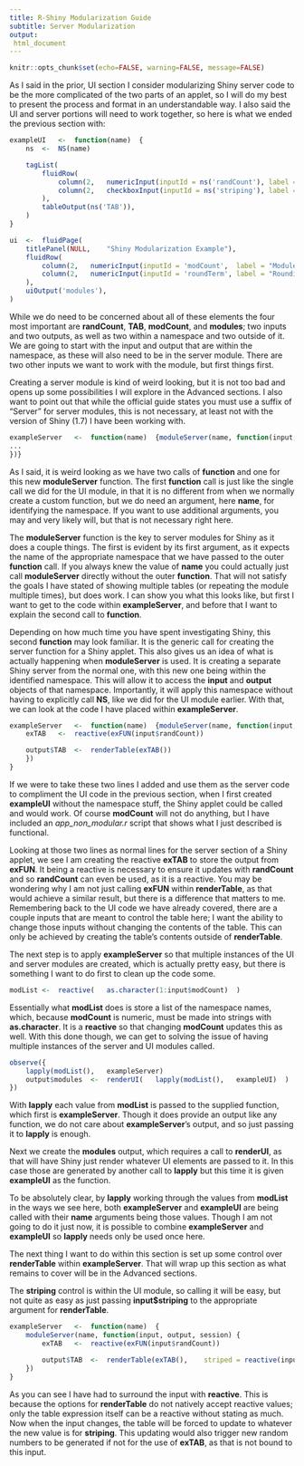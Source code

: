 ---
title: R-Shiny Modularization Guide
subtitle: Server Modularization
output:
 html_document
---
```{r include=FALSE}
knitr::opts_chunk$set(echo=FALSE, warning=FALSE, message=FALSE)
```
As I said in the prior, UI section I consider modularizing Shiny server code to be the more complicated of the two parts of an applet, so I will do my best to present the process and format in an understandable way.
I also said the UI and server portions will need to work together, so here is what we ended the previous section with:

```{r echo = TRUE, eval = FALSE}
exampleUI	<-	function(name)	{
	ns	<-	NS(name)

	tagList(
		fluidRow(
			column(2,	numericInput(inputId = ns('randCount'),	label = paste0("Count ", name),	value = 3,	min = 0)),
			column(2,	checkboxInput(inputId = ns('striping'),	label = "Table Striping")),
		),
		tableOutput(ns('TAB')),
	)
}

ui	<-	fluidPage(
	titlePanel(NULL,	"Shiny Modularization Example"),
	fluidRow(
		column(2,	numericInput(inputId = 'modCount',	label = "Module Count",	value = 2,	min = 1)),
		column(2,	numericInput(inputId = 'roundTerm',	label = "Rounding Term",	value = 2)),
	),
	uiOutput('modules'),
)
```

While we do need to be concerned about all of these elements the four most important are **randCount**, **TAB**, **modCount**, and **modules**; two inputs and two outputs, as well as two within a namespace and two outside of it.
We are going to start with the input and output that are within the namespace, as these will also need to be in the server module.
There are two other inputs we want to work with the module, but first things first.

Creating a server module is kind of weird looking, but it is not too bad and opens up some possibilities I will explore in the Advanced sections.
I also want to point out that while the official guide states you must use a suffix of “Server” for server modules, this is not necessary, at least not with the version of Shiny (1.7) I have been working with.

```{r echo = TRUE, eval = FALSE}
exampleServer	<-	function(name)	{moduleServer(name, function(input, output, session)	{
...
})}
```

As I said, it is weird looking as we have two calls of **function** and one for this new **moduleServer** function.
The first **function** call is just like the single call we did for the UI module, in that it is no different from when we normally create a custom function, but we do need an argument, here **name**, for identifying the namespace.
If you want to use additional arguments, you may and very likely will, but that is not necessary right here.

The **moduleServer** function is the key to server modules for Shiny as it does a couple things.
The first is evident by its first argument, as it expects the name of the appropriate namespace that we have passed to the outer **function** call.
If you always knew the value of **name** you could actually just call **moduleServer** directly without the outer **function**.
That will not satisfy the goals I have stated of showing multiple tables (or repeating the module multiple times), but does work.
I can show you what this looks like, but first I want to get to the code within **exampleServer**, and before that I want to explain the second call to **function**.

Depending on how much time you have spent investigating Shiny, this second **function** may look familiar.
It is the generic call for creating the server function for a Shiny applet.
This also gives us an idea of what is actually happening when **moduleServer** is used.
It is creating a separate Shiny server from the normal one, with this new one being within the identified namespace.
This will allow it to access the **input** and **output** objects of that namespace.
Importantly, it will apply this namespace without having to explicitly call **NS**, like we did for the UI module earlier.
With that, we can look at the code I have placed within **exampleServer**.

```{r echo = TRUE, eval = FALSE}
exampleServer	<-	function(name)	{moduleServer(name, function(input, output, session)	{
	exTAB	<-	reactive(exFUN(input$randCount))

	output$TAB	<-	renderTable(exTAB())
	})
}
```

If we were to take these two lines I added and use them as the server code to compliment the UI code in the previous section, when I first created **exampleUI** without the namespace stuff, the Shiny applet could be called and would work.
Of course **modCount** will not do anything, but I have included an *app_non_modular.r* script that shows what I just described is functional.

Looking at those two lines as normal lines for the server section of a Shiny applet, we see I am creating the reactive **exTAB** to store the output from **exFUN**.
It being a reactive is necessary to ensure it updates with **randCount** and so **randCount** can even be used, as it is a reactive.
You may be wondering why I am not just calling **exFUN** within **renderTable**, as that would achieve a similar result, but there is a difference that matters to me.
Remembering back to the UI code we have already covered, there are a couple inputs that are meant to control the table here; I want the ability to change those inputs without changing the contents of the table.
This can only be achieved by creating the table’s contents outside of **renderTable**.

The next step is to apply **exampleServer** so that multiple instances of the UI and server modules are created, which is actually pretty easy, but there is something I want to do first to clean up the code some.

```{r echo = TRUE, eval = FALSE}
modList	<-	reactive(	as.character(1:input$modCount)	)
```

Essentially what **modList** does is store a list of the namespace names, which, because **modCount** is numeric, must be made into strings with **as.character**.
It is a **reactive** so that changing **modCount** updates this as well.
With this done though, we can get to solving the issue of having multiple instances of the server and UI modules called.

```{r echo = TRUE, eval = FALSE}
observe({
	lapply(modList(),	exampleServer)
	output$modules	<-	renderUI(	lapply(modList(),	exampleUI)	)
})
```

With **lapply** each value from **modList** is passed to the supplied function, which first is **exampleServer**.
Though it does provide an output like any function, we do not care about **exampleServer**’s output, and so just passing it to **lapply** is enough.

Next we create the **modules** output, which requires a call to **renderUI**, as that will have Shiny just render whatever UI elements are passed to it.
In this case those are generated by another call to **lapply** but this time it is given **exampleUI** as the function.

To be absolutely clear, by **lapply** working through the values from **modList** in the ways we see here, both **exampleServer** and **exampleUI** are being called with their **name** arguments being those values.
Though I am not going to do it just now, it is possible to combine **exampleServer** and **exampleUI** so **lapply** needs only be used once here.

The next thing I want to do within this section is set up some control over **renderTable** within **exampleServer**.
That will wrap up this section as what remains to cover will be in the Advanced sections.

The **striping** control is within the UI module, so calling it will be easy, but not quite as easy as just passing **input$striping** to the appropriate argument for **renderTable**.

```{r echo = TRUE, eval = FALSE}
exampleServer	<-	function(name)	{
	moduleServer(name, function(input, output, session)	{
		exTAB	<-	reactive(exFUN(input$randCount))

		output$TAB	<-	renderTable(exTAB(),	striped = reactive(input$striping))
	})
}
```

As you can see I have had to surround the input with **reactive**.
This is because the options for **renderTable** do not natively accept reactive values; only the table expression itself can be a reactive without stating as much.
Now when the input changes, the table will be forced to update to whatever the new value is for **striping**.
This updating would also trigger new random numbers to be generated if not for the use of **exTAB**, as that is not bound to this input.